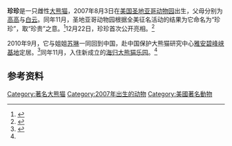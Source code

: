 {{Infobox Panda
|name          = 珍珍
|image         = 
|width         = 200px
|caption       = 
|other names   =
|number        = 694<ref>{{cite web|url=http://pandanews.org/the-pandas/694_zhen-zhen|title=Zhen Zhen|publisher=Panda News|accessdate=2011-01-12|archive-date=2016-03-04|archive-url=https://web.archive.org/web/20160304195232/http://pandanews.org/the-pandas/694_zhen-zhen|dead-url=no}}</ref>
|sex           = 雌性
|date of birth = {{birth date and age|2007|8|3}}
|date of death = 

|place   = [[美国|美国]][[圣地亚哥动物园|圣地亚哥动物园]]
|period  = 2007年－2010年
|place2  = [[雅安碧峰峡基地|雅安碧峰峡基地]]
|period2 = 2010年－
|place3  = 
|period3 = 
|place4  = 
|period4 = 
|place5  = 
|period5 = 

|spouse   =
|parents  = [[高高|高高]]、[[白云_(大熊猫)|白云]]
|children = 
|siblings = [[美生|美生]]、[[苏琳|苏琳]]、[[云子_(大熊猫)|云子]]
}}

'''珍珍'''是一只雌性[[大熊猫|大熊猫]]，2007年8月3日在[[美国|美国]][[圣地亚哥动物园|圣地亚哥动物园]]出生，父母分别为[[高高|高高]]与[[白云_(大熊猫)|白云]]。同年11月，圣地亚哥动物园根据全美征名活动的结果为它命名为“珍珍”，取“珍贵”之意。<ref name="bfx">{{cite web|url=http://www.bifengxia.com/content.asp?nid=465|title=卧龙“海归大熊猫乐园”落成暨2010年16只熊猫宝宝亮相仪式在雅安碧峰峡基地举行|publisher=碧峰峡|date=2010-11-19|access-date=2011-01-12|archive-date=2019-08-24|archive-url=https://web.archive.org/web/20190824052457/http://www.bifengxia.com/content.asp?nid=465|dead-url=yes}}</ref>12月22日，珍珍首次公开亮相。<ref>{{cite web|url=http://env.people.com.cn/GB/6691672.html|title=大熊猫“珍珍”在美首次公开亮相|publisher=人民网|date=2010-12-24|deadurl=yes|archiveurl=https://web.archive.org/web/20090204035832/http://env.people.com.cn/GB/6691672.html|archivedate=2009-02-04}}</ref>

2010年9月，它与姐姐[[苏琳|苏琳]]一同回到中国，赴中国保护大熊猫研究中心[[雅安碧峰峡基地|雅安碧峰峡基地]]定居。<ref>{{cite web|url=http://sichuan.scol.com.cn/yaxw/content/2010-09/27/content_1356687.htm?node=944|title=海归大熊猫“苏琳”“珍珍”回家了|publisher=四川在线|date=2010-09-27|accessdate=2011-01-12|archive-date=2013-12-13|archive-url=https://web.archive.org/web/20131213034029/http://sichuan.scol.com.cn/yaxw/content/2010-09/27/content_1356687.htm?node=944|dead-url=no}}</ref>同年11月，入住新成立的[[海归大熊猫乐园|海归大熊猫乐园]]。<ref name="bfx" />

== 参考资料 ==
{{reflist}}

{{著名大熊貓}}
{{mammal-stub}}
[[Category:著名大熊猫|Category:著名大熊猫]]
[[Category:2007年出生的动物|Category:2007年出生的动物]]
[[Category:美國著名動物|Category:美國著名動物]]